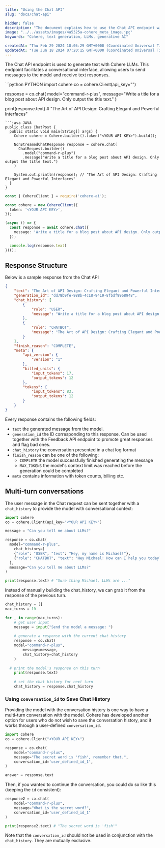 ```yaml
---
title: "Using the Chat API"
slug: "docs/chat-api"

hidden: false 
description: "The document explains how to use the Chat API endpoint with Cohere LLMs to generate text responses in a conversational interface, including examples in Python, Java, and TypeScript. It also covers response structure, multi-turn conversations, and using a `conversation_id` to save chat history."
image: "../../assets/images/4a5325a-cohere_meta_image.jpg"  
keywords: "Cohere, text generation, LLMs, generative AI"

createdAt: "Thu Feb 29 2024 18:05:29 GMT+0000 (Coordinated Universal Time)"
updatedAt: "Tue Jun 18 2024 07:20:15 GMT+0000 (Coordinated Universal Time)"
---
```

The Chat API endpoint is used to generate text with Cohere LLMs. This endpoint facilitates a conversational interface, allowing users to send messages to the model and receive text responses.

<CodeBlocks>
```python PYTHON
import cohere
co = cohere.Client(api_key="<YOUR API KEY>")

response = co.chat(
  model="command-r-plus",
  message="Write a title for a blog post about API design. Only output the title text."
)

print(response.text) # "The Art of API Design: Crafting Elegant and Powerful Interfaces"
```
```java JAVA
public class ChatPost {
  public static void main(String[] args) {
    Cohere cohere = Cohere.builder().token("<YOUR API KEY>").build();

    NonStreamedChatResponse response = cohere.chat(
      ChatRequest.builder()
      	.model("command-r-plus")
      	.message("Write a title for a blog post about API design. Only output the title text.")
    )

    System.out.println(response); // "The Art of API Design: Crafting Elegant and Powerful Interfaces"
  }
}
```
```typescript TYPESCRIPT
const { CohereClient } = require('cohere-ai');

const cohere = new CohereClient({
  token: '<YOUR API KEY>',
});

(async () => {
  const response = await cohere.chat({
    message: 'Write a title for a blog post about API design. Only output the title text.',
  });

  console.log(response.text)
})();
```
</CodeBlocks>

## Response Structure

Below is a sample response from the Chat API

```json JSON
{
    "text": "The Art of API Design: Crafting Elegant and Powerful Interfaces",
    "generation_id": "dd78b9fe-988b-4c18-9419-8fbdf9968948",
    "chat_history": [
        {
            "role": "USER",
            "message": "Write a title for a blog post about API design. Only output the title text."
        },
        {
            "role": "CHATBOT",
            "message": "The Art of API Design: Crafting Elegant and Powerful Interfaces"
        }
    ],
    "finish_reason": "COMPLETE",
    "meta": {
        "api_version": {
            "version": "1"
        },
        "billed_units": {
            "input_tokens": 17,
            "output_tokens": 12
        },
        "tokens": {
            "input_tokens": 83,
            "output_tokens": 12
        }
    }
}
```

Every response contains the following fields:

- `text` the generated message from the model.
- `generation_id` the ID corresponding to this response. Can be used together with the Feedback API endpoint to promote great responses and flag bad ones.
- `chat_history` the conversation presented in a chat log format
- `finish_reason` can be one of the following:
  - `COMPLETE` the model successfully finished generating the message
  - `MAX_TOKENS` the model's context limit was reached before the generation could be completed
- `meta` contains information with token counts, billing etc.

## Multi-turn conversations

The user message in the Chat request can be sent together with a `chat_history` to provide the model with conversational context:

```python PYTHON
import cohere
co = cohere.Client(api_key="<YOUR API KEY>")

message = "Can you tell me about LLMs?"

response = co.chat(
  model="command-r-plus",
	chat_history=[
    {"role": "USER", "text": "Hey, my name is Michael!"},
    {"role": "CHATBOT", "text": "Hey Michael! How can I help you today?"},
  ],
  message="Can you tell me about LLMs?"
)

print(response.text) # "Sure thing Michael, LLMs are ..."
```

Instead of manually building the chat_history, we can grab it from the response of the previous turn.

```python PYTHON
chat_history = []
max_turns = 10

for _ in range(max_turns):
	# get user input
	message = input("Send the model a message: ")
	
	# generate a response with the current chat history
	response = co.chat(
    model="command-r-plus",
		message=message,
		chat_history=chat_history
	)
  
  # print the model's response on this turn  
	print(response.text)
  
	# set the chat history for next turn
	chat_history = response.chat_history 

```

### Using `conversation_id` to Save Chat History

Providing the model with the conversation history is one way to have a multi-turn conversation with the model. Cohere has developed another option for users who do not wish to save the conversation history, and it works through a user-defined `conversation_id`. 

```python PYTHON
import cohere
co = cohere.Client("<YOUR API KEY>")

response = co.chat(
	model="command-r-plus",
	message="The secret word is 'fish', remember that.",
	conversation_id='user_defined_id_1',
)

answer = response.text
```

Then, if you wanted to continue the conversation, you could do so like this (keeping the `id` consistent):

```python PYTHON
response2 = co.chat(
	model="command-r-plus",
	message="What is the secret word?",
	conversation_id='user_defined_id_1'
)

print(response2.text) # "The secret word is 'fish'"
```

Note that the `conversation_id` should not be used in conjunction with the `chat_history`. They are mutually exclusive.

